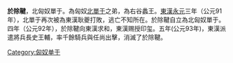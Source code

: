 {{noteTA
|1=zh-hans:单于; zh-hant:單于;
|2=zh-hans:尸; zh-hant:尸;
}}

'''於除鞬'''，北匈奴單于。為匈奴[[北單于|北單于]]之弟，為右谷蠡王。[[東漢|東漢]][[永元_(东汉)|永元]]三年（公元91年），北單于再次被為東漢耿夔打敗，逃亡不知所在。於除鞬自立為北匈奴單于。四年（公元92年），於除鞬向東漢求和，東漢赐授印玺。五年(公元93年)，東漢派遣將兵長史王輔，率千餘騎兵與任尚出擊，消滅了於除鞬。

{{start box}}
{{s-before|兄[[北單于|北單于]]}}
{{s-title|[[北匈奴|北匈奴]][[單于|單于]]|91年─93年}}
{{s-after|[[逢侯|逢侯]]}}
{{end box}}


{{匈奴單于}}

[[Category:匈奴单于|Category:匈奴单于]]